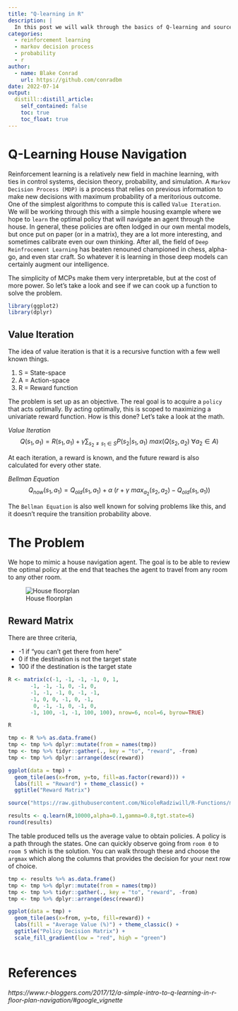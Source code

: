 ```yaml
---
title: "Q-learning in R"
description: |
  In this post we will walk through the basics of Q-learning and source supporting functions.
categories:
  - reinforcement learning
  - markov decision process
  - probability
  - r
author:
  - name: Blake Conrad
    url: https://github.com/conradbm
date: 2022-07-14
output:
  distill::distill_article:
    self_contained: false
    toc: true
    toc_float: true
---
```


# Q-Learning House Navigation

Reinforcement learning is a relatively new field in machine learning, with ties in control systems, decision theory, probability, and simulation. A `Markov Decision Process (MDP)` is a process that relies on previous information to make new decisions with maximum probability of a meritorious outcome. One of the simplest algorithms to compute this is called `Value Iteration`. We will be working through this with a simple housing example where we hope to `learn` the optimal policy that will navigate an agent through the house. In general, these policies are often lodged in our own mental models, but once put on paper (or in a matrix), they are a lot more interesting, and sometimes calibrate even our own thinking. After all, the field of `Deep Reinfrocement Learning` has beaten renouned championed in chess, alpha-go, and even star craft. So whatever it is learning in those deep models can certainly augment our intelligence.

The simplicity of MCPs make them very interpretable, but at the cost of more power. So let's take a look and see if we can cook up a function to solve the problem.

```r
library(ggplot2)
library(dplyr)
```


## Value Iteration

The idea of value iteration is that it is a recursive function with a few well known things.

1. S = State-space
2. A = Action-space
3. R = Reward function

The problem is set up as an objective. The real goal is to acquire a `policy` that acts optimally. By acting optimally, this is scoped to maximizing a univariate reward function. How is this done? Let's take a look at the math.

*Value Iteration*
$$
Q(s_1,a_1)=R(s_1,a_1) + \gamma\sum_{s_2 \neq s_1 \in S}{P(s_2 | s_1, a_1) \: max(Q(s_2, a_2) \: \forall a_2 \in A)}
$$

At each iteration, a reward is known, and the future reward is also calculated for every other state. 

*Bellman Equation*
$$
Q_{now}(s_1,a_1) = Q_{old}(s_1,a_1) +\alpha \: (r + \gamma \: max_{a_2}(s_2, a_2)-Q_{old}(s_1, a_1))
$$

The `Bellman Equation` is also well known for solving problems like this, and it doesn't require the transition probability above.

# The Problem

We hope to mimic a house navigation agent. The goal is to be able to review the optimal policy at the end that teaches the agent to travel from any room to any other room.

![House floorplan](../../images/floor-plan.PNG)

## Reward Matrix

There are three criteria,

- -1 if “you can’t get there from here”
- 0 if the destination is not the target state
- 100 if the destination is the target state

```r
R <- matrix(c(-1, -1, -1, -1, 0, 1,
       -1, -1, -1, 0, -1, 0,
       -1, -1, -1, 0, -1, -1, 
       -1, 0, 0, -1, 0, -1,
        0, -1, -1, 0, -1, 0,
       -1, 100, -1, -1, 100, 100), nrow=6, ncol=6, byrow=TRUE)

R
```

```r
tmp <- R %>% as.data.frame()
tmp <- tmp %>% dplyr::mutate(from = names(tmp))
tmp <- tmp %>% tidyr::gather(., key = "to", "reward", -from)
tmp <- tmp %>% dplyr::arrange(desc(reward))

ggplot(data = tmp) + 
  geom_tile(aes(x=from, y=to, fill=as.factor(reward))) + 
  labs(fill = "Reward") + theme_classic() + 
  ggtitle("Reward Matrix")
```


```r
source("https://raw.githubusercontent.com/NicoleRadziwill/R-Functions/master/qlearn.R")

results <- q.learn(R,10000,alpha=0.1,gamma=0.8,tgt.state=6) 
round(results)
```
The table produced tells us the average value to obtain policies. A policy is a path through the states. One can quickly observe going from `room 0` to `room 5` which is the solution. You can walk through these and choose the `argmax` which along the columns that provides the decision for your next row of choice.


```r
tmp <- results %>% as.data.frame()
tmp <- tmp %>% dplyr::mutate(from = names(tmp))
tmp <- tmp %>% tidyr::gather(., key = "to", "reward", -from)
tmp <- tmp %>% dplyr::arrange(desc(reward))

ggplot(data = tmp) + 
  geom_tile(aes(x=from, y=to, fill=reward)) + 
  labs(fill = "Average Value (%)") + theme_classic() + 
  ggtitle("Policy Decision Matrix") +
  scale_fill_gradient(low = "red", high = "green")
  
```


# References

<cite>https://www.r-bloggers.com/2017/12/a-simple-intro-to-q-learning-in-r-floor-plan-navigation/#google_vignette</cite>